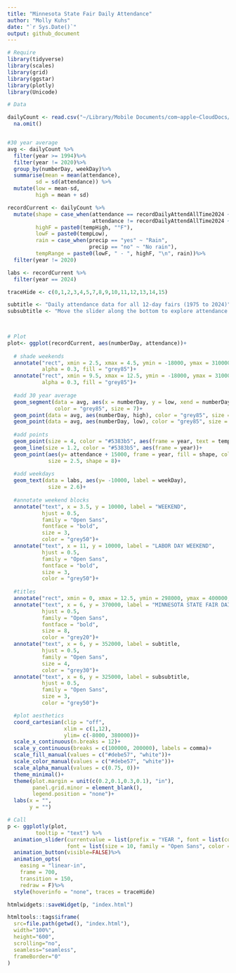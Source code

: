 ```yaml
---
title: "Minnesota State Fair Daily Attendance"
author: "Molly Kuhs"
date: "`r Sys.Date()`"
output: github_document
---
```


```r
# Require
library(tidyverse)
library(scales)
library(grid)
library(ggstar)
library(plotly)
library(Unicode)

# Data

dailyCount <- read.csv("~/Library/Mobile Documents/com~apple~CloudDocs/CurrentSchool/TidyTuesday/mnStateFairData/dailyCounts.csv")%>%
  na.omit()


#30 year average
avg <- dailyCount %>%
  filter(year >= 1994)%>%
  filter(year != 2020)%>%
  group_by(numberDay, weekDay)%>%
  summarise(mean = mean(attendance),
         sd = sd(attendance)) %>%
  mutate(low = mean-sd,
         high = mean + sd)

recordCurrent <- dailyCount %>%
  mutate(shape = case_when(attendance == recordDailyAttendAllTime2024 ~ "A",
                           attendance != recordDailyAttendAllTime2024 ~ "B"), 
         highF = paste0(tempHigh, "°F"),
         lowF = paste0(tempLow),
         rain = case_when(precip == "yes" ~ "Rain",
                          precip == "no" ~ "No rain"),
         tempRange = paste0(lowF, " - ", highF, "\n", rain))%>%
  filter(year != 2020)

labs <- recordCurrent %>%
  filter(year == 2024)

traceHide <- c(0,1,2,3,4,5,7,8,9,10,11,12,13,14,15)

subtitle <- "Daily attendance data for all 12-day fairs (1975 to 2024)"
subsubtitle <- "Move the slider along the bottom to explore attendance patterns by year.\nGrey zones represents the past 30-year attendance average with gold stars indicating the all-time attendance record.\nHover your cursor over a particular data point to see the high and low temperature of that day." 
         


# Plot
plot<- ggplot(recordCurrent, aes(numberDay, attendance))+
  
  # shade weekends
  annotate("rect", xmin = 2.5, xmax = 4.5, ymin = -18000, ymax = 310000, 
           alpha = 0.3, fill = "grey85")+
  annotate("rect", xmin = 9.5, xmax = 12.5, ymin = -18000, ymax = 310000, 
           alpha = 0.3, fill = "grey85")+
  
  #add 30 year average
  geom_segment(data = avg, aes(x = numberDay, y = low, xend = numberDay, yend = high), 
               color = "grey85", size = 7)+
  geom_point(data = avg, aes(numberDay, high), color = "grey85", size = 6.2)+
  geom_point(data = avg, aes(numberDay, low), color = "grey85", size = 6.2)+
  
  #add points
  geom_point(size = 4, color = "#5383b5", aes(frame = year, text = tempRange))+
  geom_line(size = 1.2, color = "#5383b5", aes(frame = year))+
  geom_point(aes(y= attendance + 15000, frame = year, fill = shape, color = shape, alpha=shape), 
             size = 2.5, shape = 8)+
  
  #add weekdays
  geom_text(data = labs, aes(y= -10000, label = weekDay),
             size = 2.6)+
  
  #annotate weekend blocks
  annotate("text", x = 3.5, y = 10000, label = "WEEKEND",
           hjust = 0.5,
           family = "Open Sans",
           fontface = "bold",
           size = 3,
           color = "grey50")+
  annotate("text", x = 11, y = 10000, label = "LABOR DAY WEEKEND",
           hjust = 0.5,
           family = "Open Sans",
           fontface = "bold",
           size = 3,
           color = "grey50")+
  
  #titles
  annotate("rect", xmin = 0, xmax = 12.5, ymin = 298000, ymax = 400000, fill = "white")+
  annotate("text", x = 6, y = 370000, label = "MINNESOTA STATE FAIR DAILY ATTENDANCE",
           hjust = 0.5,
           family = "Open Sans",
           fontface = "bold",
           size = 8,
           color = "grey20")+
  annotate("text", x = 6, y = 352000, label = subtitle,
           hjust = 0.5,
           family = "Open Sans",
           size = 4,
           color = "grey30")+
  annotate("text", x = 6, y = 325000, label = subsubtitle,
           hjust = 0.5,
           family = "Open Sans",
           size = 3,
           color = "grey50")+

  #plot aesthetics 
  coord_cartesian(clip = "off",
                  xlim = c(1,12),
                  ylim= c(-8000, 380000))+
  scale_x_continuous(n.breaks = 12)+
  scale_y_continuous(breaks = c(100000, 200000), labels = comma)+
  scale_fill_manual(values = c("#debe57", "white"))+
  scale_color_manual(values = c("#debe57", "white"))+
  scale_alpha_manual(values = c(0.75, 0))+
  theme_minimal()+
  theme(plot.margin = unit(c(0.2,0.1,0.3,0.1), "in"),
        panel.grid.minor = element_blank(),
        legend.position = "none")+
  labs(x = "",
       y = "")

# Call
p <- ggplotly(plot,
         tooltip = "text") %>%
  animation_slider(currentvalue = list(prefix = "YEAR ", font = list(color="#707070", size = 12)),
                   font = list(size = 10, family = "Open Sans", color = "#707070"))%>%
  animation_button(visible=FALSE)%>%
  animation_opts(
    easing = "linear-in",
    frame = 700,
    transition = 150,
    redraw = F)%>%
  style(hoverinfo = "none", traces = traceHide)

```

```r
htmlwidgets::saveWidget(p, "index.html")

htmltools::tags$iframe(
  src=file.path(getwd(), "index.html"),
  width="100%",
  height="600",
  scrolling="no",
  seamless="seamless",
  frameBorder="0"
)

```